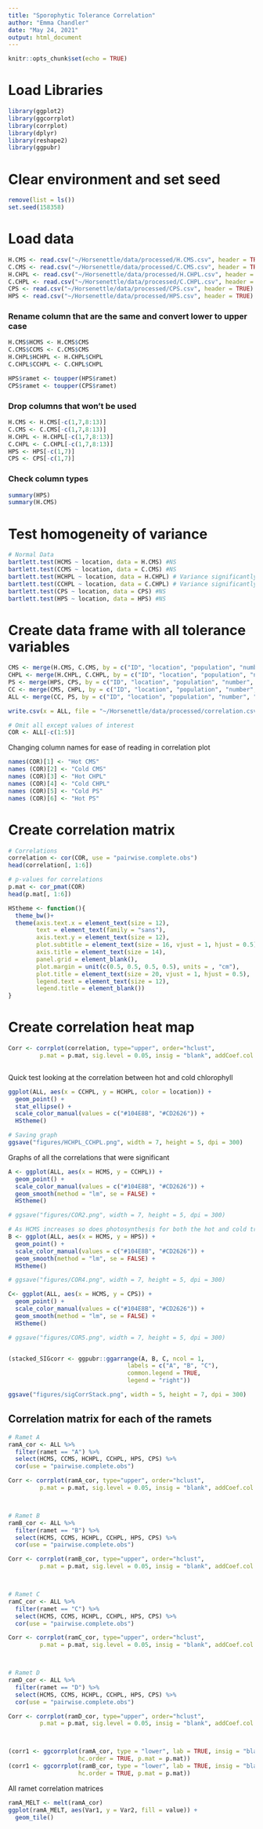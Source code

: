 ```yaml
---
title: "Sporophytic Tolerance Correlation"
author: "Emma Chandler"
date: "May 24, 2021"
output: html_document
---
```


```r
knitr::opts_chunk$set(echo = TRUE)
```

# Load Libraries
```r

library(ggplot2)
library(ggcorrplot)
library(corrplot)
library(dplyr)
library(reshape2)
library(ggpubr)

```

# Clear environment and set seed
```r
remove(list = ls())
set.seed(158358)
```


# Load data
```r
H.CMS <- read.csv("~/Horsenettle/data/processed/H.CMS.csv", header = TRUE)
C.CMS <- read.csv("~/Horsenettle/data/processed/C.CMS.csv", header = TRUE)
H.CHPL <- read.csv("~/Horsenettle/data/processed/H.CHPL.csv", header = TRUE)
C.CHPL <- read.csv("~/Horsenettle/data/processed/C.CHPL.csv", header = TRUE)
CPS <- read.csv("~/Horsenettle/data/processed/CPS.csv", header = TRUE)
HPS <- read.csv("~/Horsenettle/data/processed/HPS.csv", header = TRUE)
```

### Rename column that are the same and convert lower to upper case
```r
H.CMS$HCMS <- H.CMS$CMS
C.CMS$CCMS <- C.CMS$CMS
H.CHPL$HCHPL <- H.CHPL$CHPL
C.CHPL$CCHPL <- C.CHPL$CHPL

HPS$ramet <- toupper(HPS$ramet)
CPS$ramet <- toupper(CPS$ramet)
```


### Drop columns that won't be used
```r

H.CMS <- H.CMS[-c(1,7,8:13)]
C.CMS <- C.CMS[-c(1,7,8:13)]
H.CHPL <- H.CHPL[-c(1,7,8:13)]
C.CHPL <- C.CHPL[-c(1,7,8:13)]
HPS <- HPS[-c(1,7)]
CPS <- CPS[-c(1,7)]
```

### Check column types
```r
summary(HPS)
summary(H.CMS)

```

# Test homogeneity of variance
```r
# Normal Data
bartlett.test(HCMS ~ location, data = H.CMS) #NS
bartlett.test(CCMS ~ location, data = C.CMS) #NS
bartlett.test(HCHPL ~ location, data = H.CHPL) # Variance significantly different
bartlett.test(CCHPL ~ location, data = C.CHPL) # Variance significantly different
bartlett.test(CPS ~ location, data = CPS) #NS
bartlett.test(HPS ~ location, data = HPS) #NS

```


# Create data frame with all tolerance variables
```r
CMS <- merge(H.CMS, C.CMS, by = c("ID", "location", "population", "number", "ramet"), all.x = FALSE, all = TRUE)
CHPL <- merge(H.CHPL, C.CHPL, by = c("ID", "location", "population", "number", "ramet"), all.x = FALSE, all = TRUE)
PS <- merge(HPS, CPS, by = c("ID", "location", "population", "number", "ramet"), all.x = FALSE, all = TRUE)
CC <- merge(CMS, CHPL, by = c("ID", "location", "population", "number", "ramet"), all.x = FALSE, all = TRUE)
ALL <- merge(CC, PS, by = c("ID", "location", "population", "number", "ramet"), all.x = TRUE, all = TRUE)

write.csv(x = ALL, file = "~/Horsenettle/data/processed/correlation.csv")

# Omit all except values of interest
COR <- ALL[-c(1:5)] 

```

Changing column names for ease of reading in correlation plot
```r
names(COR)[1] <- "Hot CMS"  
names (COR)[2] <- "Cold CMS"
names (COR)[3] <- "Hot CHPL"
names (COR)[4] <- "Cold CHPL"
names (COR)[5] <- "Cold PS"
names (COR)[6] <- "Hot PS"
```


# Create correlation matrix
```r
# Correlations
correlation <- cor(COR, use = "pairwise.complete.obs")
head(correlation[, 1:6])

# p-values for correlations
p.mat <- cor_pmat(COR)
head(p.mat[, 1:6])

```

```r
HStheme <- function(){            
  theme_bw()+                          
  theme(axis.text.x = element_text(size = 12), 
        text = element_text(family = "sans"), 
        axis.text.y = element_text(size = 12),
        plot.subtitle = element_text(size = 16, vjust = 1, hjust = 0.5),
        axis.title = element_text(size = 14),
        panel.grid = element_blank(),
        plot.margin = unit(c(0.5, 0.5, 0.5, 0.5), units = , "cm"),
        plot.title = element_text(size = 20, vjust = 1, hjust = 0.5),
        legend.text = element_text(size = 12),
        legend.title = element_blank())
}
```



# Create correlation heat map
```r


Corr <- corrplot(correlation, type="upper", order="hclust", 
         p.mat = p.mat, sig.level = 0.05, insig = "blank", addCoef.col ='black', tl.col = 'black')



```

Quick test looking at the correlation between hot and cold chlorophyll
```r
ggplot(ALL, aes(x = CCHPL, y = HCHPL, color = location)) +
  geom_point() +
  stat_ellipse() +
  scale_color_manual(values = c("#104E8B", "#CD2626")) +
  HStheme() 

# Saving graph
ggsave("figures/HCHPL_CCHPL.png", width = 7, height = 5, dpi = 300)

```





Graphs of all the correlations that were significant
```r

A <- ggplot(ALL, aes(x = HCMS, y = CCHPL)) +
  geom_point() +
  scale_color_manual(values = c("#104E8B", "#CD2626")) +
  geom_smooth(method = "lm", se = FALSE) +
  HStheme() 

# ggsave("figures/COR2.png", width = 7, height = 5, dpi = 300)

# As HCMS increases so does photosynthesis for both the hot and cold treatments
B <- ggplot(ALL, aes(x = HCMS, y = HPS)) +
  geom_point() +
  scale_color_manual(values = c("#104E8B", "#CD2626")) +
  geom_smooth(method = "lm", se = FALSE) +
  HStheme() 

# ggsave("figures/COR4.png", width = 7, height = 5, dpi = 300)

C<- ggplot(ALL, aes(x = HCMS, y = CPS)) +
  geom_point() +
  scale_color_manual(values = c("#104E8B", "#CD2626")) +
  geom_smooth(method = "lm", se = FALSE) +
  HStheme() 

# ggsave("figures/COR5.png", width = 7, height = 5, dpi = 300)


(stacked_SIGcorr <- ggpubr::ggarrange(A, B, C, ncol = 1,
                                  labels = c("A", "B", "C"),
                                  common.legend = TRUE, 
                                  legend = "right"))

ggsave("figures/sigCorrStack.png", width = 5, height = 7, dpi = 300)

```



## Correlation matrix for each of the ramets
```r
# Ramet A
ramA_cor <- ALL %>% 
  filter(ramet == "A") %>% 
  select(HCMS, CCMS, HCHPL, CCHPL, HPS, CPS) %>% 
  cor(use = "pairwise.complete.obs")

Corr <- corrplot(ramA_cor, type="upper", order="hclust", 
         p.mat = p.mat, sig.level = 0.05, insig = "blank", addCoef.col ='black', tl.col = 'black')



# Ramet B
ramB_cor <- ALL %>% 
  filter(ramet == "B") %>% 
  select(HCMS, CCMS, HCHPL, CCHPL, HPS, CPS) %>% 
  cor(use = "pairwise.complete.obs")

Corr <- corrplot(ramB_cor, type="upper", order="hclust", 
         p.mat = p.mat, sig.level = 0.05, insig = "blank", addCoef.col ='black', tl.col = 'black')



# Ramet C
ramC_cor <- ALL %>% 
  filter(ramet == "C") %>% 
  select(HCMS, CCMS, HCHPL, CCHPL, HPS, CPS) %>% 
  cor(use = "pairwise.complete.obs")

Corr <- corrplot(ramC_cor, type="upper", order="hclust", 
         p.mat = p.mat, sig.level = 0.05, insig = "blank", addCoef.col ='black', tl.col = 'black')



# Ramet D
ramD_cor <- ALL %>% 
  filter(ramet == "D") %>% 
  select(HCMS, CCMS, HCHPL, CCHPL, HPS, CPS) %>% 
  cor(use = "pairwise.complete.obs")

Corr <- corrplot(ramD_cor, type="upper", order="hclust", 
         p.mat = p.mat, sig.level = 0.05, insig = "blank", addCoef.col ='black', tl.col = 'black')



(corr1 <- ggcorrplot(ramA_cor, type = "lower", lab = TRUE, insig = "blank", 
                    hc.order = TRUE, p.mat = p.mat))
(corr1 <- ggcorrplot(ramB_cor, type = "lower", lab = TRUE, insig = "blank", 
                    hc.order = TRUE, p.mat = p.mat))
```

All ramet correlation matrices
```r

ramA_MELT <- melt(ramA_cor)
ggplot(ramA_MELT, aes(Var1, y = Var2, fill = value)) +
  geom_tile()
```

